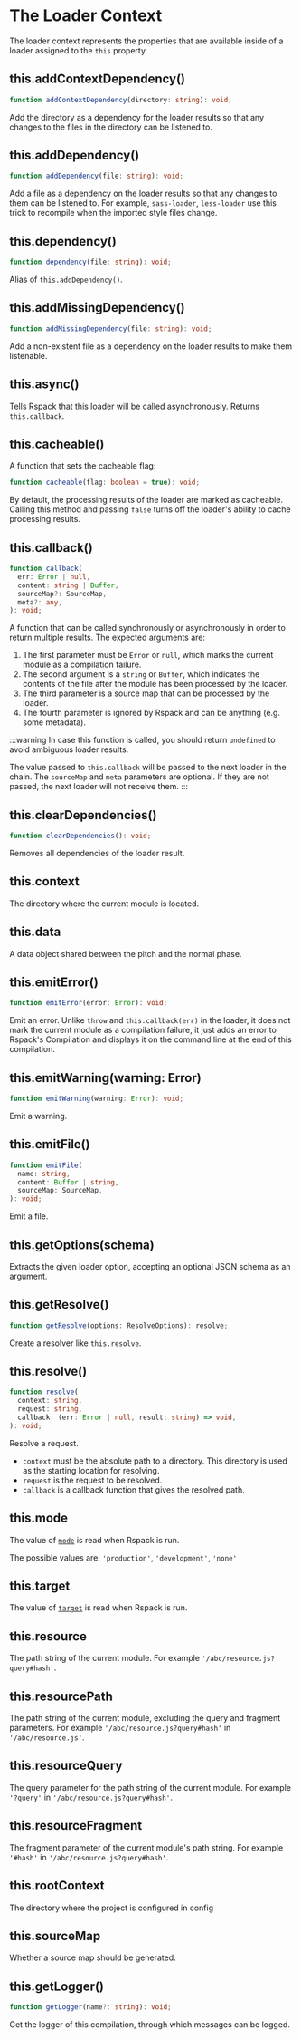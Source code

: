 
<WebpackLicense from="https://webpack.js.org/api/loaders/#the-loader-context" />

# The Loader Context

The loader context represents the properties that are available inside of a loader assigned to the `this` property.

## this.addContextDependency()

```ts
function addContextDependency(directory: string): void;
```

Add the directory as a dependency for the loader results so that any changes to the files in the directory can be listened to.

## this.addDependency()

```ts
function addDependency(file: string): void;
```

Add a file as a dependency on the loader results so that any changes to them can be listened to. For example, `sass-loader`, `less-loader` use this trick to recompile when the imported style files change.

## this.dependency()

```ts
function dependency(file: string): void;
```

Alias of `this.addDependency()`.

## this.addMissingDependency()

```ts
function addMissingDependency(file: string): void;
```

Add a non-existent file as a dependency on the loader results to make them listenable.

## this.async()

Tells Rspack that this loader will be called asynchronously. Returns `this.callback`.

## this.cacheable()

A function that sets the cacheable flag:

```ts
function cacheable(flag: boolean = true): void;
```

By default, the processing results of the loader are marked as cacheable. Calling this method and passing `false` turns off the loader's ability to cache processing results.

## this.callback()

```ts
function callback(
  err: Error | null,
  content: string | Buffer,
  sourceMap?: SourceMap,
  meta?: any,
): void;
```

A function that can be called synchronously or asynchronously in order to return multiple results. The expected arguments are:

1. The first parameter must be `Error` or `null`, which marks the current module as a compilation failure.
2. The second argument is a `string` or `Buffer`, which indicates the contents of the file after the module has been processed by the loader.
3. The third parameter is a source map that can be processed by the loader.
4. The fourth parameter is ignored by Rspack and can be anything (e.g. some metadata).

:::warning
In case this function is called, you should return `undefined` to avoid ambiguous loader results.

The value passed to `this.callback` will be passed to the next loader in the chain.
The `sourceMap` and `meta` parameters are optional. If they are not passed, the next loader will not receive them.
:::

## this.clearDependencies()

```ts
function clearDependencies(): void;
```

Removes all dependencies of the loader result.

## this.context

The directory where the current module is located.

## this.data

A data object shared between the pitch and the normal phase.

## this.emitError()

```ts
function emitError(error: Error): void;
```

Emit an error. Unlike `throw` and `this.callback(err)` in the loader, it does not mark the current module as a compilation failure, it just adds an error to Rspack's Compilation and displays it on the command line at the end of this compilation.

## this.emitWarning(warning: Error)

```ts
function emitWarning(warning: Error): void;
```

Emit a warning.

## this.emitFile()

```ts
function emitFile(
  name: string,
  content: Buffer | string,
  sourceMap: SourceMap,
): void;
```

Emit a file.

## this.getOptions(schema)

Extracts the given loader option, accepting an optional JSON schema as an argument.

## this.getResolve()

```ts
function getResolve(options: ResolveOptions): resolve;
```

Create a resolver like `this.resolve`.

## this.resolve()

```ts
function resolve(
  context: string,
  request: string,
  callback: (err: Error | null, result: string) => void,
): void;
```

Resolve a request.

- `context` must be the absolute path to a directory. This directory is used as the starting location for resolving.
- `request` is the request to be resolved.
- `callback` is a callback function that gives the resolved path.

## this.mode

The value of [`mode`](/config/mode) is read when Rspack is run.

The possible values are: `'production'`, `'development'`, `'none'`

## this.target

The value of [`target`](/config/target) is read when Rspack is run.

## this.resource

The path string of the current module. For example `'/abc/resource.js?query#hash'`.

## this.resourcePath

The path string of the current module, excluding the query and fragment parameters. For example `'/abc/resource.js?query#hash'` in `'/abc/resource.js'`.

## this.resourceQuery

The query parameter for the path string of the current module. For example `'?query'` in `'/abc/resource.js?query#hash'`.

## this.resourceFragment

The fragment parameter of the current module's path string. For example `'#hash'` in `'/abc/resource.js?query#hash'`.

## this.rootContext

The directory where the project is configured in config

## this.sourceMap

Whether a source map should be generated.

## this.getLogger()

```ts
function getLogger(name?: string): void;
```

Get the logger of this compilation, through which messages can be logged.
